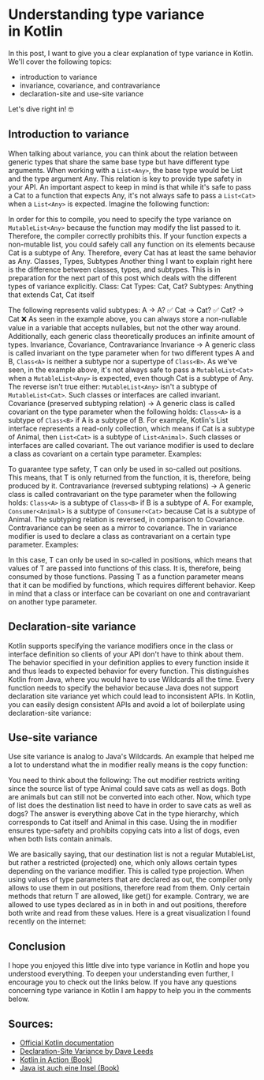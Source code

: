 # Understanding type variance in Kotlin

In this post, I want to give you a clear explanation of type variance in Kotlin. We'll cover the following topics:
- introduction to variance
- invariance, covariance, and contravariance
- declaration-site and use-site variance

Let's dive right in! 🤓

## Introduction to variance
When talking about variance, you can think about the relation between generic types that share the same base type but have different type arguments. When working with a `List<Any>`, the base type would be List and the type argument Any. This relation is key to provide type safety in your API.
An important aspect to keep in mind is that while it's safe to pass a Cat to a function that expects Any, it's not always safe to pass a `List<Cat>` when a `List<Any>` is expected. Imagine the following function:

In order for this to compile, you need to specify the type variance on `MutableList<Any>` because the function may modify the list passed to it. Therefore, the compiler correctly prohibits this.
If your function expects a non-mutable list, you could safely call any function on its elements because Cat is a subtype of Any. Therefore, every Cat has at least the same behavior as Any.
Classes, Types, Subtypes
Another thing I want to explain right here is the difference between classes, types, and subtypes. This is in preparation for the next part of this post which deals with the different types of variance explicitly.
Class: Cat
Types: Cat, Cat?
Subtypes: Anything that extends Cat, Cat itself

The following represents valid subtypes:
A → A? ✅
Cat → Cat? ✅
Cat? → Cat ❌
As seen in the example above, you can always store a non-nullable value in a variable that accepts nullables, but not the other way around. Additionally, each generic class theoretically produces an infinite amount of types.
Invariance, Covariance, Contravariance
Invariance
→ A generic class is called invariant on the type parameter when for two different types A and B, `Class<A>` is neither a subtype nor a supertype of `Class<B>`.
As we've seen, in the example above, it's not always safe to pass a `MutableList<Cat>` when a `MutableList<Any>` is expected, even though Cat is a subtype of Any. The reverse isn't true either: `MutableList<Any>` isn't a subtype of `MutableList<Cat>`. Such classes or interfaces are called invariant.
Covariance (preserved subtyping relation)
→ A generic class is called covariant on the type parameter when the following holds: `Class<A>` is a subtype of `Class<B>` if A is a subtype of B.
For example, Kotlin's List interface represents a read-only collection, which means if Cat is a subtype of Animal, then `List<Cat>` is a subtype of `List<Animal>`. Such classes or interfaces are called covariant.
The out variance modifier is used to declare a class as covariant on a certain type parameter.
Examples:

To guarantee type safety, T can only be used in so-called out positions. This means, that T is only returned from the function, it is, therefore, being produced by it.
Contravariance (reversed subtyping relations)
→ A generic class is called contravariant on the type parameter when the following holds: `Class<A>` is a subtype of `Class<B>` if B is a subtype of A.
For example, `Consumer<Animal>` is a subtype of `Consumer<Cat>` because Cat is a subtype of Animal. The subtyping relation is reversed, in comparison to Covariance. Contravariance can be seen as a mirror to covariance.
The in variance modifier is used to declare a class as contravariant on a certain type parameter.
Examples:

In this case, T can only be used in so-called in positions, which means that values of T are passed into functions of this class. It is, therefore, being consumed by those functions. Passing T as a function parameter means that it can be modified by functions, which requires different behavior.
Keep in mind that a class or interface can be covariant on one and contravariant on another type parameter.

## Declaration-site variance
Kotlin supports specifying the variance modifiers once in the class or interface definition so clients of your API don't have to think about them. The behavior specified in your definition applies to every function inside it and thus leads to expected behavior for every function.
This distinguishes Kotlin from Java, where you would have to use Wildcards all the time. Every function needs to specify the behavior because Java does not support declaration site variance yet which could lead to inconsistent APIs.
In Kotlin, you can easily design consistent APIs and avoid a lot of boilerplate using declaration-site variance:

## Use-site variance
Use site variance is analog to Java's Wildcards.
An example that helped me a lot to understand what the in modifier really means is the copy function:

You need to think about the following: The out modifier restricts writing since the source list of type Animal could save cats as well as dogs. Both are animals but can still not be converted into each other.
Now, which type of list does the destination list need to have in order to save cats as well as dogs? The answer is everything above Cat in the type hierarchy, which corresponds to Cat itself and Animal in this case. Using the in modifier ensures type-safety and prohibits copying cats into a list of dogs, even when both lists contain animals.

We are basically saying, that our destination list is not a regular MutableList, but rather a restricted (projected) one, which only allows certain types depending on the variance modifier. This is called type projection.
When using values of type parameters that are declared as out, the compiler only allows to use them in out positions, therefore read from them. Only certain methods that return T are allowed, like get() for example.
Contrary, we are allowed to use types declared as in in both in and out positions, therefore both write and read from these values.
Here is a great visualization I found recently on the internet:

## Conclusion
I hope you enjoyed this little dive into type variance in Kotlin and hope you understood everything. To deepen your understanding even further, I encourage you to check out the links below. If you have any questions concerning type variance in Kotlin I am happy to help you in the comments below.

## Sources:
- [Official Kotlin documentation](https://kotlinlang.org/docs/reference/generics.html)
- [Declaration-Site Variance by Dave Leeds](https://typealias.com/concepts/declaration-site-variance/)
- [Kotlin in Action (Book)](https://amzn.to/2CUwCVV)
- [Java ist auch eine Insel (Book)](https://amzn.to/3aQnmkm)